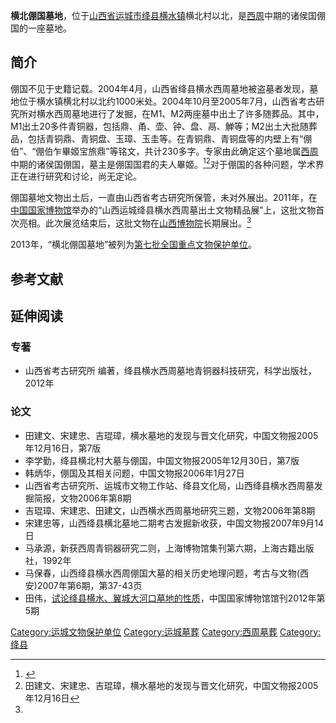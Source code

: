 {{文物保护单位
| 级别 = 全国
| Cat = 山西全国重点文物保护单位
| 省区市 = 山西省
| 图片 = 
| 名称 = 横北倗国墓地
| 编号 = 7-0526
| 分类 = 古墓葬
| 时代 = 西周
| 所在 = [[山西省|山西省]][[运城市|运城市]][[绛县|绛县]]
| 登录 = 2013年3月
}}

'''横北倗国墓地'''，位于[[山西省|山西省]][[运城市|运城市]][[绛县|绛县]][[横水镇_(绛县)|横水镇]]横北村以北，是[[西周|西周]]中期的诸侯国倗国的一座墓地。

==简介==
倗国不见于史籍记载。2004年4月，山西省绛县横水西周墓地被盗墓者发现，墓地位于横水镇横北村以北约1000米处。2004年10月至2005年7月，山西省考古研究所对横水西周墓地进行了发掘，在M1、M2两座墓中出土了许多随葬品。其中，M1出土20多件青铜器，包括鼎、甬、壶、钟、盘、鬲、觯等；M2出土大批随葬品，包括青铜鼎、青铜盘、玉璋、玉圭等。在青铜鼎、青铜盘等的内壁上有“倗伯”、“倗伯乍畢姬宝旅鼎”等铭文，共计230多字。专家由此确定这个墓地属[[西周|西周]]中期的诸侯国倗国，墓主是倗国国君的夫人畢姬。<ref name=zggj>{{Cite web |url=http://collection.sina.com.cn/zlxx/20110819/102235928.shtml |title=山西倗国文物首现中国国家博物馆，2011-08-19 |access-date=2014-09-26 |archive-date=2019-06-10 |archive-url=https://web.archive.org/web/20190610171633/http://collection.sina.com.cn/zlxx/20110819/102235928.shtml |dead-url=no }}</ref><ref>田建文、宋建忠、吉琨璋，横水墓地的发现与晋文化研究，中国文物报2005年12月16日</ref>对于倗国的各种问题，学术界正在进行研究和讨论，尚无定论。

倗国墓地文物出土后，一直由山西省考古研究所保管，未对外展出。2011年，在[[中国国家博物馆|中国国家博物馆]]举办的“山西运城绛县横水西周墓出土文物精品展”上，这批文物首次亮相。此次展览结束后，这批文物在[[山西博物院|山西博物院]]长期展出。<ref name=zggj/>

2013年，“横北倗国墓地”被列为[[第七批全国重点文物保护单位|第七批全国重点文物保护单位]]。

==参考文献==
{{reflist}}

==延伸阅读==
===专著===
*山西省考古研究所 编著，绛县横水西周墓地青铜器科技研究，科学出版社，2012年

===论文===
*田建文、宋建忠、吉琨璋，横水墓地的发现与晋文化研究，中国文物报2005年12月16日，第7版
*李学勤，绛县横北村大墓与倗国，中国文物报2005年12月30日，第7版
*韩炳华，倗国及其相关问题，中国文物报2006年1月27日
*山西省考古研究所、运城市文物工作站、绛县文化局，山西绛县横水西周墓发掘简报，文物2006年第8期
*吉琨璋、宋建忠、田建文，山西横水西周墓地研究三题，文物2006年第8期
*宋建忠等，山西绛县横北墓地二期考古发掘新收获，中国文物报2007年9月14日
*马承源，新获西周青铜器研究二则，上海博物馆集刊第六期，上海古籍出版社，1992年
*马保春，山西绛县横水西周倗国大墓的相关历史地理问题，考古与文物(西安)2007年第6期，第37-43页
*田伟，[http://www.chnmuseum.cn/Default.aspx?TabId=438&InfoID=82096&frtid=40&AspxAutoDetectCookieSupport=1 试论绛县横水、翼城大河口墓地的性质]{{Dead link|date=2019年12月 |bot=InternetArchiveBot |fix-attempted=yes }}，中国国家博物馆馆刊2012年第5期

{{山西全国重点文物保护单位}}
[[Category:运城文物保护单位|Category:运城文物保护单位]]
[[Category:运城墓葬|Category:运城墓葬]]
[[Category:西周墓葬|Category:西周墓葬]]
[[Category:绛县|Category:绛县]]